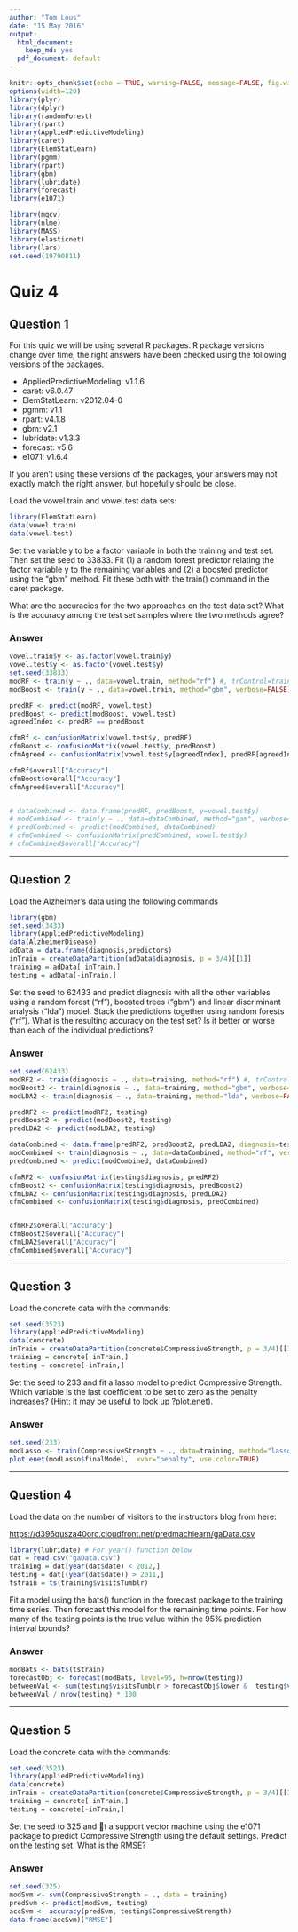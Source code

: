 ```yaml
---
author: "Tom Lous"
date: "15 May 2016"
output:
  html_document:
    keep_md: yes
  pdf_document: default
---
```


```r
knitr::opts_chunk$set(echo = TRUE, warning=FALSE, message=FALSE, fig.width=10, fig.height=5)
options(width=120)
library(plyr)
library(dplyr)
library(randomForest)
library(rpart)
library(AppliedPredictiveModeling)
library(caret)
library(ElemStatLearn)
library(pgmm)
library(rpart)
library(gbm)
library(lubridate)
library(forecast)
library(e1071)

library(mgcv)
library(nlme)
library(MASS)
library(elasticnet)
library(lars)
set.seed(19790811)
```

# Quiz 4
## Question 1

For this quiz we will be using several R packages. R package versions change over time, the right answers have been checked using the following versions of the packages.

* AppliedPredictiveModeling: v1.1.6
* caret: v6.0.47
* ElemStatLearn: v2012.04-0
* pgmm: v1.1
* rpart: v4.1.8
* gbm: v2.1
* lubridate: v1.3.3
* forecast: v5.6
* e1071: v1.6.4

If you aren't using these versions of the packages, your answers may not exactly match the right answer, but hopefully should be close.

Load the vowel.train and vowel.test data sets:

```r
library(ElemStatLearn)
data(vowel.train)
data(vowel.test)
```

Set the variable y to be a factor variable in both the training and test set. Then set the seed to 33833. Fit (1) a random forest predictor relating the factor variable y to the remaining variables and (2) a boosted predictor using the "gbm" method. Fit these both with the train() command in the caret package.

What are the accuracies for the two approaches on the test data set? What is the accuracy among the test set samples where the two methods agree?

### Answer

```r
vowel.train$y <- as.factor(vowel.train$y)
vowel.test$y <- as.factor(vowel.test$y)
set.seed(33833)
modRF <- train(y ~ ., data=vowel.train, method="rf") #, trControl=trainControl("cv"), number=3)
modBoost <- train(y ~ ., data=vowel.train, method="gbm", verbose=FALSE)

predRF <- predict(modRF, vowel.test)
predBoost <- predict(modBoost, vowel.test)
agreedIndex <- predRF == predBoost

cfmRf <- confusionMatrix(vowel.test$y, predRF)
cfmBoost <- confusionMatrix(vowel.test$y, predBoost)
cfmAgreed <- confusionMatrix(vowel.test$y[agreedIndex], predRF[agreedIndex])

cfmRf$overall["Accuracy"]
cfmBoost$overall["Accuracy"]
cfmAgreed$overall["Accuracy"]



```


```r
# dataCombined <- data.frame(predRF, predBoost, y=vowel.test$y)
# modCombined <- train(y ~ ., data=dataCombined, method="gam", verbose=FALSE)
# predCombined <- predict(modCombined, dataCombined)
# cfmCombined <- confusionMatrix(predCombined, vowel.test$y)
# cfmCombined$overall["Accuracy"]
```
------

## Question 2

Load the Alzheimer's data using the following commands



```r
library(gbm)
set.seed(3433)
library(AppliedPredictiveModeling)
data(AlzheimerDisease)
adData = data.frame(diagnosis,predictors)
inTrain = createDataPartition(adData$diagnosis, p = 3/4)[[1]]
training = adData[ inTrain,]
testing = adData[-inTrain,]
```

Set the seed to 62433 and predict diagnosis with all the other variables using a random forest ("rf"), boosted trees ("gbm") and linear discriminant analysis ("lda") model. Stack the predictions together using random forests ("rf"). What is the resulting accuracy on the test set? Is it better or worse than each of the individual predictions?

### Answer

```r
set.seed(62433)
modRF2 <- train(diagnosis ~ ., data=training, method="rf") #, trControl=trainControl("cv"), number=3)
modBoost2 <- train(diagnosis ~ ., data=training, method="gbm", verbose=FALSE)
modLDA2 <- train(diagnosis ~ ., data=training, method="lda", verbose=FALSE)

predRF2 <- predict(modRF2, testing)
predBoost2 <- predict(modBoost2, testing)
predLDA2 <- predict(modLDA2, testing)

dataCombined <- data.frame(predRF2, predBoost2, predLDA2, diagnosis=testing$diagnosis)
modCombined <- train(diagnosis ~ ., data=dataCombined, method="rf", verbose=FALSE)
predCombined <- predict(modCombined, dataCombined)

cfmRF2 <- confusionMatrix(testing$diagnosis, predRF2)
cfmBoost2 <- confusionMatrix(testing$diagnosis, predBoost2)
cfmLDA2 <- confusionMatrix(testing$diagnosis, predLDA2)
cfmCombined <- confusionMatrix(testing$diagnosis, predCombined)


cfmRF2$overall["Accuracy"]
cfmBoost2$overall["Accuracy"]
cfmLDA2$overall["Accuracy"]
cfmCombined$overall["Accuracy"]

```


------

## Question 3

Load the concrete data with the commands:

```r
set.seed(3523)
library(AppliedPredictiveModeling)
data(concrete)
inTrain = createDataPartition(concrete$CompressiveStrength, p = 3/4)[[1]]
training = concrete[ inTrain,]
testing = concrete[-inTrain,]
```

Set the seed to 233 and fit a lasso model to predict Compressive Strength. Which variable is the last coefficient to be set to zero as the penalty increases? (Hint: it may be useful to look up ?plot.enet).

### Answer

```r
set.seed(233)
modLasso <- train(CompressiveStrength ~ ., data=training, method="lasso")
plot.enet(modLasso$finalModel,  xvar="penalty", use.color=TRUE)
```

------

## Question 4

Load the data on the number of visitors to the instructors blog from here:

<https://d396qusza40orc.cloudfront.net/predmachlearn/gaData.csv>

```r
library(lubridate) # For year() function below
dat = read.csv("gaData.csv")
training = dat[year(dat$date) < 2012,]
testing = dat[(year(dat$date)) > 2011,]
tstrain = ts(training$visitsTumblr)

```

Fit a model using the bats() function in the forecast package to the training time series. Then forecast this model for the remaining time points. For how many of the testing points is the true value within the 95% prediction interval bounds?


### Answer

```r
modBats <- bats(tstrain)
forecastObj <- forecast(modBats, level=95, h=nrow(testing))
betweenVal <- sum(testing$visitsTumblr > forecastObj$lower &  testing$visitsTumblr < forecastObj$upper)
betweenVal / nrow(testing) * 100
```

------

## Question 5

Load the concrete data with the commands:

```r
set.seed(3523)
library(AppliedPredictiveModeling)
data(concrete)
inTrain = createDataPartition(concrete$CompressiveStrength, p = 3/4)[[1]]
training = concrete[ inTrain,]
testing = concrete[-inTrain,]
```

Set the seed to 325 and 􀃒t a support vector machine using the e1071 package to predict Compressive Strength using
the default settings. Predict on the testing set. What is the RMSE?

### Answer

```r
set.seed(325)
modSvm <- svm(CompressiveStrength ~ ., data = training)
predSvm <- predict(modSvm, testing)
accSvm <- accuracy(predSvm, testing$CompressiveStrength)
data.frame(accSvm)["RMSE"]
```



